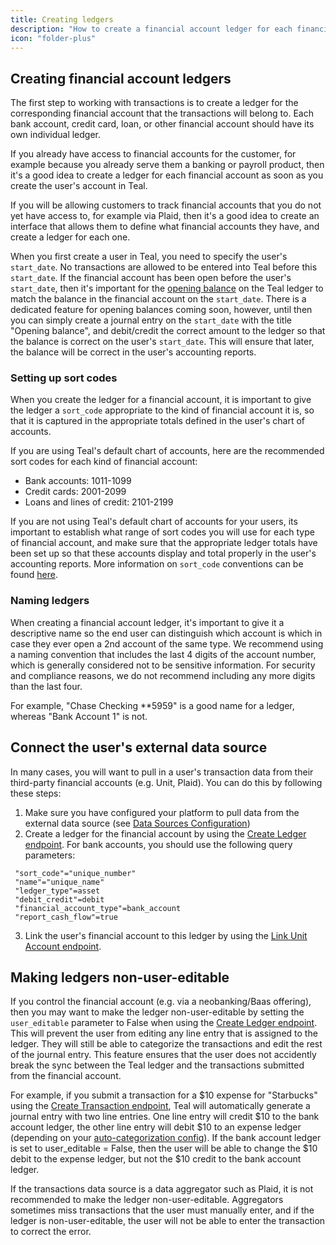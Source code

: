 ```yaml
---
title: Creating ledgers
description: "How to create a financial account ledger for each financial account."
icon: "folder-plus"
---
```


## Creating financial account ledgers

The first step to working with transactions is to create a ledger for the corresponding financial 
account that the transactions will belong to. Each bank account, credit card, loan, or other 
financial account should have its own individual ledger.

If you already have access to financial accounts for the customer, for example because you already 
serve them a banking or payroll product, then it's a good idea to create a ledger for each financial 
account as soon as you create the user's account in Teal.

If you will be allowing customers to track financial accounts that you do not yet have access 
to, for example via Plaid, then it's a good idea to create an interface that allows them 
to define what financial accounts they have, and create a ledger for each one.

When you first create a user in Teal, you need to specify the user's `start_date`. No 
transactions are allowed to be entered into Teal before this `start_date`. If the financial 
account has been open before the user's `start_date`, then it's important for the 
[opening balance](/transactions/opening_balances) on the Teal ledger to match the balance 
in the financial account on the `start_date`. There is a dedicated feature for opening balances 
coming soon, however, until then you can simply create a journal entry on the `start_date` with 
the title "Opening balance", and debit/credit the correct amount to the ledger so that the 
balance is correct on the user's `start_date`. This will ensure that later, the balance will 
be correct in the user's accounting reports.

### Setting up sort codes

When you create the ledger for a financial account, it is important to give the ledger 
a `sort_code` appropriate to the kind of financial account it is, so that it is captured in 
the appropriate totals defined in the user's chart of accounts.

If you are using Teal's default chart of accounts, here are the recommended sort codes for 
each kind of financial account:

- Bank accounts: 1011-1099
- Credit cards: 2001-2099
- Loans and lines of credit: 2101-2199

If you are not using Teal's default chart of accounts for your users, its important to 
establish what range of sort codes you will use for each type of financial account, and 
make sure that the appropriate ledger totals have been set up so that these accounts display 
and total properly in the user's accounting reports. More information on `sort_code` 
conventions can be found [here](configuration/chart_of_accounts_config#sort-code-conventions). 

### Naming ledgers

When creating a financial account ledger, it's important to give it a descriptive name so 
the end user can distinguish which account is which in case they ever open a 2nd account 
of the same type. We recommend using a naming convention that includes the last 4 digits 
of the account number, which is generally considered not to be sensitive information. For 
security and compliance reasons, we do not recommend including any more digits than the last four.

For example, "Chase Checking \*\*5959" is a good name for a ledger, whereas "Bank Account 1" is not.

## Connect the user's external data source

In many cases, you will want to pull in a user's transaction data from their third-party 
financial accounts (e.g. Unit, Plaid). You can do this by following these steps:

1. Make sure you have configured your platform to pull data from the external data 
source (see [Data Sources Configuration](/configuration/data_sources_config))
2. Create a ledger for the financial account by using the 
[Create Ledger endpoint](/api-reference/ledgers/create_ledger). For bank accounts, you 
should use the following query parameters:

```
 "sort_code"="unique_number"
 "name"="unique_name"
 "ledger_type"=asset
 "debit_credit"=debit
 "financial_account_type"=bank_account
 "report_cash_flow"=true
```

3. Link the user's financial account to this ledger by using the [Link Unit Account endpoint](/api-reference/transaction_sources/link_unit_account).

## Making ledgers non-user-editable

If you control the financial account (e.g. via a neobanking/Baas offering), then you may 
want to make the ledger non-user-editable by setting the `user_editable` parameter to False 
when using the [Create Ledger endpoint](/api-reference/ledgers/create_ledger). This will 
prevent the user from editing any line entry that is assigned to the ledger. They will still 
be able to categorize the transactions and edit the rest of the journal entry. This feature 
ensures that the user does not accidently break the sync between the Teal ledger and the 
transactions submitted from the financial account.

For example, if you submit a transaction for a \$10 expense for "Starbucks" using the 
[Create Transaction endpoint](/transactions/submitting), Teal will automatically generate a 
journal entry with two line entries. One line entry will credit \$10 to the bank account ledger, 
the other line entry will debit \$10 to an expense ledger (depending on your 
[auto-categorization config](/configuration/categorization_config)). If the bank account ledger 
is set to user_editable = False, then the user will be able to change the \$10 debit to the 
expense ledger, but not the \$10 credit to the bank account ledger.

If the transactions data source is a data aggregator such as Plaid, it is not recommended to 
make the ledger non-user-editable. Aggregators sometimes miss transactions that the user must 
manually enter, and if the ledger is non-user-editable, the user will not be able to 
enter the transaction to correct the error.
